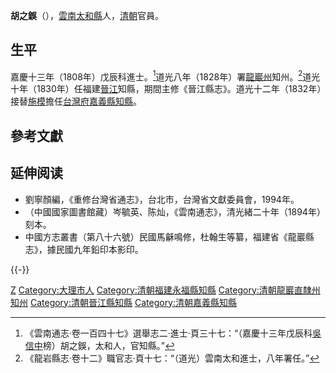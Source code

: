 '''胡之鋘'''（{{bd|？||？||}}），[[雲南|雲南]][[大理市|太和縣]]人，[[清朝|清朝]]官員。

== 生平 ==
嘉慶十三年（1808年）戊辰科進士。<ref>《雲南通志·卷一百四十七》選舉志二·進士·頁三十七：“（嘉慶十三年戊辰科[[吳信中|吳信中]]榜）胡之鋘，太和人，官知縣。”</ref>道光八年（1828年）署[[龍巖州|龍巖州]]知州。<ref>《龍岩縣志·卷十二》職官志·頁十七：“（道光）雲南太和進士，八年署任。”</ref>道光十年（1830年）任福建[[晉江|晉江]]知縣，期間主修《晉江縣志》。道光十二年（1832年）接替[[施模|施模]]擔任[[台灣府|台灣府]][[嘉義縣|嘉義縣]][[知縣|知縣]]。

== 參考文獻 ==
{{reflist}}

==延伸阅读 ==
* 劉寧顏編，《重修台灣省通志》，台北市，台灣省文獻委員會，1994年。
* （中國國家圖書館藏）岑毓英、陈灿，《雲南通志》，清光緒二十年（1894年）刻本。
* 中國方志叢書（第八十六號）民國馬龢鳴修，杜翰生等纂，福建省《龍巖縣志》，據民國九年鉛印本影印。

{{-}}
{{start box}}
{{s-off}}
{{succession box|何溯沂|包幹臣|[[福州府|福州府]]永福縣[[知縣|知縣]]|[[道光|道光]]元年－十年<br />（1821年－1830年）}}
{{s-before|[[麟鳳|麟鳳]]}}
{{s-title|[[龍巖州|龍巖州]][[知州|知州]]|[[道光|道光]]八年－九年<br />（1828－1829年）}}
{{s-after|[[彭衍堂|彭衍堂]]}}
{{succession box|[[魏瀛|魏瀛]]|盧鳳琴|[[泉州府|泉州府]]晉江縣[[知縣|知縣]]|[[道光|道光]]十年－十二年<br />（1830年－1832年）}}
{{s-before|[[施模|施模]]}}
{{s-title|[[臺灣府|臺灣府]][[嘉義縣|嘉義縣]][[知縣|知縣]]|<small>道光十二年（1832年）任</small>}}
{{s-after|[[熊飞_(清朝)|熊飛]]}}
{{end box}}

{{嘉慶十三年戊辰科殿試金榜}}

{{Authority control}}
{{DEFAULTSORT:Hu胡}}
[[Category:胡姓|Z]]
[[Category:大理市人|Category:大理市人]]
[[Category:清朝福建永福縣知縣|Category:清朝福建永福縣知縣]]
[[Category:清朝龍巖直隸州知州|Category:清朝龍巖直隸州知州]]
[[Category:清朝晉江縣知縣|Category:清朝晉江縣知縣]]
[[Category:清朝嘉義縣知縣|Category:清朝嘉義縣知縣]]